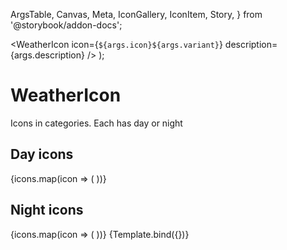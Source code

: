   ArgsTable,
  Canvas,
  Meta,
  IconGallery,
  IconItem,
  Story,
} from '@storybook/addon-docs';


<Meta
  title="Components/WeatherIcon"
  component={WeatherIcon}
  argTypes={argTypes}
/>

  <WeatherIcon
    icon={`${args.icon}${args.variant}`}
    description={args.description}
  />
);

# WeatherIcon

Icons in categories. Each has day or night

## Day icons

<IconGallery>
  {icons.map(icon => (
    <IconItem name={`${icon.name} - day`}>
      <WeatherIcon icon={`${icon.icon}d`} description={icon.description} />
    </IconItem>
  ))}
</IconGallery>

## Night icons

<IconGallery>
  {icons.map(icon => (
    <IconItem name={`${icon.name} - night`}>
      <WeatherIcon icon={`${icon.icon}n`} description={icon.description} />
    </IconItem>
  ))}
</IconGallery>

<Canvas>
  <Story name="WeatherIcon">{Template.bind({})}</Story>
</Canvas>

<ArgsTable of={WeatherIcon} />
